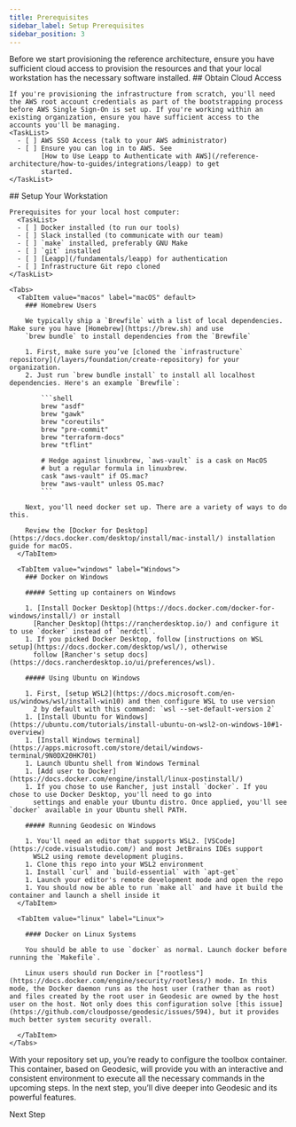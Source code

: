 ```yaml
---
title: Prerequisites
sidebar_label: Setup Prerequisites
sidebar_position: 3
---
```


<Intro>
  Before we start provisioning the reference architecture, ensure you have sufficient cloud access to provision the resources and that your local workstation has the necessary software installed.
</Intro>

<Steps>
  <Step>
    ## <StepNumber/> Obtain Cloud Access

    If you're provisioning the infrastructure from scratch, you'll need the AWS root account credentials as part of the bootstrapping process before AWS Single Sign-On is set up. If you're working within an existing organization, ensure you have sufficient access to the accounts you'll be managing.
    <TaskList>
      - [ ] AWS SSO Access (talk to your AWS administrator)
      - [ ] Ensure you can log in to AWS. See
            [How to Use Leapp to Authenticate with AWS](/reference-architecture/how-to-guides/integrations/leapp) to get
            started.
    </TaskList>
  </Step>

  <Step>
    ## <StepNumber/> Setup Your Workstation

    Prerequisites for your local host computer:
      <TaskList>
      - [ ] Docker installed (to run our tools)
      - [ ] Slack installed (to communicate with our team)
      - [ ] `make` installed, preferably GNU Make
      - [ ] `git` installed
      - [ ] [Leapp](/fundamentals/leapp) for authentication
      - [ ] Infrastructure Git repo cloned
    </TaskList>

    <Tabs>
      <TabItem value="macos" label="macOS" default>
        ### Homebrew Users

        We typically ship a `Brewfile` with a list of local dependencies. Make sure you have [Homebrew](https://brew.sh) and use
        `brew bundle` to install dependencies from the `Brewfile`

        1. First, make sure you’ve [cloned the `infrastructure` repository](/layers/foundation/create-repository) for your organization.
        2. Just run `brew bundle install` to install all localhost dependencies. Here's an example `Brewfile`:

            ```shell
            brew "asdf"
            brew "gawk"
            brew "coreutils"
            brew "pre-commit"
            brew "terraform-docs"
            brew "tflint"

            # Hedge against linuxbrew, `aws-vault` is a cask on MacOS
            # but a regular formula in linuxbrew.
            cask "aws-vault" if OS.mac?
            brew "aws-vault" unless OS.mac?
            ```

        Next, you'll need docker set up. There are a variety of ways to do this.

        Review the [Docker for Desktop](https://docs.docker.com/desktop/install/mac-install/) installation guide for macOS.
      </TabItem>

      <TabItem value="windows" label="Windows">
        ### Docker on Windows

        ##### Setting up containers on Windows

        1. [Install Docker Desktop](https://docs.docker.com/docker-for-windows/install/) or install
          [Rancher Desktop](https://rancherdesktop.io/) and configure it to use `docker` instead of `nerdctl`.
        1. If you picked Docker Desktop, follow [instructions on WSL setup](https://docs.docker.com/desktop/wsl/), otherwise
          follow [Rancher's setup docs](https://docs.rancherdesktop.io/ui/preferences/wsl).

        ##### Using Ubuntu on Windows

        1. First, [setup WSL2](https://docs.microsoft.com/en-us/windows/wsl/install-win10) and then configure WSL to use version
          2 by default with this command: `wsl --set-default-version 2`
        1. [Install Ubuntu for Windows](https://ubuntu.com/tutorials/install-ubuntu-on-wsl2-on-windows-10#1-overview)
        1. [Install Windows terminal](https://apps.microsoft.com/store/detail/windows-terminal/9N0DX20HK701)
        1. Launch Ubuntu shell from Windows Terminal
        1. [Add user to Docker](https://docs.docker.com/engine/install/linux-postinstall/)
        1. If you chose to use Rancher, just install `docker`. If you chose to use Docker Desktop, you'll need to go into
          settings and enable your Ubuntu distro. Once applied, you'll see `docker` available in your Ubuntu shell PATH.

        ##### Running Geodesic on Windows

        1. You'll need an editor that supports WSL2. [VSCode](https://code.visualstudio.com/) and most JetBrains IDEs support
          WSL2 using remote development plugins.
        1. Clone this repo into your WSL2 environment
        1. Install `curl` and `build-essential` with `apt-get`
        1. Launch your editor's remote development mode and open the repo
        1. You should now be able to run `make all` and have it build the container and launch a shell inside it
      </TabItem>

      <TabItem value="linux" label="Linux">

        #### Docker on Linux Systems

        You should be able to use `docker` as normal. Launch docker before running the `Makefile`.

        Linux users should run Docker in ["rootless"](https://docs.docker.com/engine/security/rootless/) mode. In this mode, the Docker daemon runs as the host user (rather than as root) and files created by the root user in Geodesic are owned by the host user on the host. Not only does this configuration solve [this issue](https://github.com/cloudposse/geodesic/issues/594), but it provides much better system security overall.

      </TabItem>
    </Tabs>
  </Step>
</Steps>

<ActionCard title="What comes next?">
  With your repository set up, you’re ready to configure the toolbox container. This container, based on Geodesic, will provide you with an interactive and consistent environment to execute all the necessary commands in the upcoming steps. In the next step, you’ll dive deeper into Geodesic and its powerful features.

  <PrimaryCTA to="/layers/foundation/toolbox">Next Step</PrimaryCTA>
</ActionCard>
